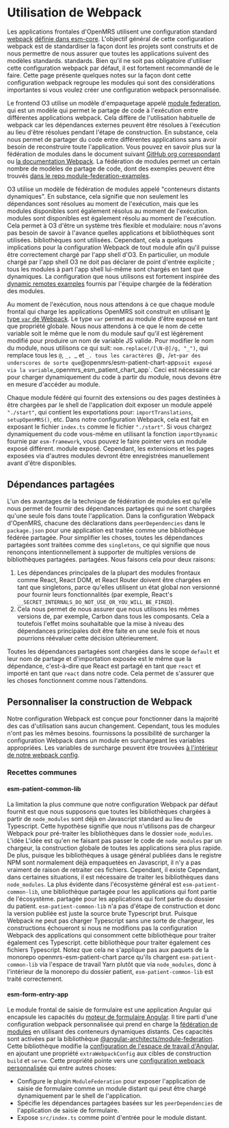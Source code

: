 # Utilisation de Webpack

Les applications frontales d'OpenMRS utilisent une configuration standard [webpack](https://webpack.js.org) [définie dans esm-core](https://github.com/openmrs/openmrs-esm-core/tree/main/packages/tooling/webpack-config).
L'objectif général de cette configuration webpack est de standardiser la façon dont les projets sont construits et de nous permettre de nous assurer que toutes les applications suivent des modèles standards.
standards. Bien qu'il ne soit pas obligatoire d'utiliser cette configuration webpack par défaut, il est fortement recommandé de le faire. Cette page présente quelques notes
sur la façon dont cette configuration webpack regroupe les modules qui sont des considérations importantes si vous voulez créer une configuration webpack personnalisée.

Le frontend O3 utilise un modèle d'empaquetage appelé [module federation](/docs/frontend-modules/module-loading), qui est un modèle qui permet le partage de code à l'exécution entre différentes applications webpack.
Cela diffère de l'utilisation habituelle de webpack car les dépendances externes peuvent être résolues à l'exécution au lieu d'être résolues pendant l'étape de construction. En substance, cela nous permet de
partager du code entre différentes applications sans avoir besoin de reconstruire toute l'application. Vous pouvez en savoir plus sur la fédération de modules dans le document suivant
[GitHub org correspondant](https://github.com/module-federation) ou [la documentation Webpack](https://webpack.js.org/concepts/module-federation/). La fédération de modules
permet un certain nombre de modèles de partage de code, dont des exemples peuvent être trouvés [dans le repo module-federation-examples](https://github.com/module-federation/module-federation-examples).

O3 utilise un modèle de fédération de modules appelé "conteneurs distants dynamiques". En substance, cela signifie que non seulement les dépendances sont résolues au moment de l'exécution, mais que les modules disponibles sont également résolus au moment de l'exécution.
modules sont disponibles est également résolu au moment de l'exécution. Cela permet à O3 d'être un système très flexible et modulaire: nous n'avons pas besoin de savoir à l'avance quelles applications et bibliothèques sont utilisées.
bibliothèques sont utilisées. Cependant, cela a quelques implications pour la configuration Webpack de tout module afin qu'il puisse être correctement chargé par l'app
shell d'O3. En particulier, un module chargé par l'app shell O3 ne doit pas déclarer de point d'entrée explicite ; tous les modules à part l'app shell lui-même sont chargés en tant que
dynamiques. La configuration que nous utilisons est fortement inspirée des [dynamic remotes examples](https://github.com/module-federation/module-federation-examples/tree/master/advanced-api)
fournis par l'équipe chargée de la fédération des modules.

Au moment de l'exécution, nous nous attendons à ce que chaque module frontal qui charge les applications OpenMRS soit construit en utilisant [le type `var` de Webpack](https://webpack.js.org/configuration/output/#outputlibrarytype).
Le type `var` permet au module d'être exposé en tant que propriété globale. Nous nous attendons à ce que le nom de cette variable soit le même que le nom du module
sauf qu'il est légèrement modifié pour produire un nom de variable JS valide. Pour modifier le nom du module, nous utilisons ce qui suit: `nom.replace(/[\N-@]/g, "_")`, qui remplace tous les `@`, `_, `_ et `_.
tous les caractères `@`, `/` et `-` par des underscores de sorte que `@openmrs/esm-patient-chart-app` soit exposé via la variable `_openmrs_esm_patient_chart_app`. Ceci est nécessaire
car pour charger dynamiquement du code à partir du module, nous devons être en mesure d'accéder au module.

Chaque module fédéré qui fournit des extensions ou des pages destinées à être chargées par le shell de l'application doit exposer un module appelé `"./start"`, qui
contient les exportations pour: `importTranslations`, `setupOpenMRS()`, etc. Dans notre configuration Webpack, cela est fait en exposant le fichier `index.ts` comme le fichier
`"./start"`. Si vous chargez dynamiquement du code vous-même en utilisant la fonction `importDynamic` fournie par `esm-framework`, vous pouvez le faire pointer vers un module exposé différent.
module exposé. Cependant, les extensions et les pages exposées via d'autres modules devront être enregistrées manuellement avant d'être disponibles.

## Dépendances partagées

L'un des avantages de la technique de fédération de modules est qu'elle nous permet de fournir des dépendances partagées qui ne sont chargées qu'une seule fois dans toute l'application.
Dans la configuration Webpack d'OpenMRS, chacune des déclarations dans `peerDependencies` dans le `package.json` pour une application est traitée comme une bibliothèque fédérée partagée.
Pour simplifier les choses, toutes les dépendances partagées sont traitées comme des `singletons`, ce qui signifie que nous renonçons intentionnellement à supporter de multiples versions de bibliothèques partagées.
partagées. Nous faisons cela pour deux raisons:

1. Les dépendances principales de la plupart des modules frontaux comme React, React DOM, et React Router doivent être chargées en tant que singletons, parce qu'elles utilisent un état global non versionné pour fournir leurs fonctionnalités (par exemple, React's `__SECRET_INTERNALS_DO_NOT_USE_OR_YOU_WILL_BE_FIRED`).
2. Cela nous permet de nous assurer que nous utilisons les mêmes versions de, par exemple, Carbon dans tous les composants. Cela a toutefois l'effet moins souhaitable que la mise à niveau des dépendances principales doit être faite en une seule fois et nous pourrions réévaluer cette décision ultérieurement.

Toutes les dépendances partagées sont chargées dans le scope `default` et leur nom de partage et d'importation exposée est le même que la dépendance, c'est-à-dire que React est partagé en tant que
`react` et importé en tant que `react` dans notre code. Cela permet de s'assurer que les choses fonctionnent comme nous l'attendons.

## Personnaliser la construction de Webpack

Notre configuration Webpack est conçue pour fonctionner dans la majorité des cas d'utilisation sans aucun changement. Cependant, tous les modules n'ont pas les mêmes besoins.
fournissons la possibilité de surcharger la configuration Webpack dans un module en surchargeant les variables appropriées. Les variables de surcharge peuvent être trouvées [à l'intérieur de notre
webpack config](https://github.com/openmrs/openmrs-esm-core/blob/1acdec571b0284d0c78c367b1377d544bc87485a/packages/tooling/webpack-config/src/index.ts#L84).

### Recettes communes

#### esm-patient-common-lib

La limitation la plus commune que notre configuration Webpack par défaut fournit est que nous supposons que toutes les bibliothèques chargées à partir de `node_modules` sont déjà en
Javascript standard au lieu de Typescript. Cette hypothèse signifie que nous n'utilisons pas de chargeur Webpack pour pré-traiter les bibliothèques dans le dossier `node_modules`. L'idée
L'idée est qu'en ne faisant pas passer le code de `node_modules` par un chargeur, la construction globale de toutes les applications sera plus rapide. De plus, puisque les bibliothèques à usage général
publiées dans le registre NPM sont normalement déjà empaquetées en Javascript, il n'y a pas vraiment de raison de retraiter ces fichiers. Cependant, il existe
Cependant, dans certaines situations, il est nécessaire de traiter les bibliothèques dans `node_modules`. La plus évidente dans l'écosystème général est `esm-patient-common-lib`, une bibliothèque partagée pour les applications qui font partie de l'écosystème.
partagée pour les applications qui font partie du dossier du patient. `esm-patient-common-lib` n'a pas d'étape de construction et donc la version publiée est juste la source brute Typescript
brut. Puisque Webpack ne peut pas charger Typescript sans une sorte de chargeur, les constructions échoueront si nous ne modifions pas la configuration Webpack des applications qui consomment cette bibliothèque pour traiter également ces Typescript.
cette bibliothèque pour traiter également ces fichiers Typescript. Notez que cela ne s'applique pas aux paquets de la monorepo openmrs-esm-patient-chart parce qu'ils chargent
`esm-patient-common-lib` via l'espace de travail Yarn plutôt que via `node_modules`, donc à l'intérieur de la monorepo du dossier patient, `esm-patient-common-lib` est traité
correctement.

#### esm-form-entry-app

Le module frontal de saisie de formulaire est une application Angular qui encapsule les capacités du [moteur de formulaire Angular](/docs/key-repositories#angular-form-engine). Il tire parti d'une configuration webpack personnalisée qui prend en charge la [fédération de modules](http://localhost:3000/docs/frontend-modules/loading-modules#module-federation) en utilisant des conteneurs dynamiques distants. Ces capacités sont activées par la bibliothèque [@angular-architects/module-federation](https://github.com/angular-architects/module-federation-plugin). Cette bibliothèque modifie la [configuration de l'espace de travail d'Angular](https://github.com/openmrs/openmrs-esm-patient-chart/blob/main/packages/esm-form-entry-app/angular.json), en ajoutant une propriété `extraWebpackConfig` aux cibles de construction `build` et `serve`. Cette propriété pointe vers une [configuration webpack personnalisée](https://github.com/openmrs/openmrs-esm-patient-chart/blob/main/packages/esm-form-entry-app/webpack.config.js) qui entre autres choses:

- Configure le plugin `ModuleFederation` pour exposer l'application de saisie de formulaire comme un module distant qui peut être chargé dynamiquement par le shell de l'application.
- Spécifie les dépendances partagées basées sur les `peerDependencies` de l'application de saisie de formulaire.
- Expose `src/index.ts` comme point d'entrée pour le module distant.
